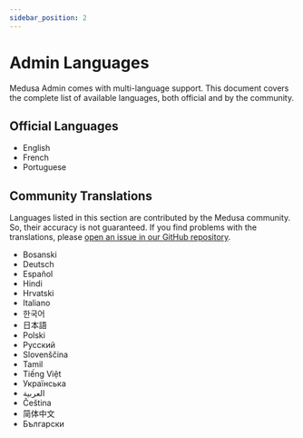 ```yaml
---
sidebar_position: 2
---
```


# Admin Languages

<!-- TODO check whether the languages here are still valid. -->

Medusa Admin comes with multi-language support. This document covers the complete list of available languages, both official and by the community.

<!-- <Note>

Can't find your language? Learn how you can contribute by translating the admin to other languages [here](../contribution-guidelines/admin-translations).

</Note> -->

## Official Languages

- English
- French
- Portuguese

## Community Translations

<Note>

Languages listed in this section are contributed by the Medusa community. So, their accuracy is not guaranteed. If you find problems with the translations, please [open an issue in our GitHub repository](https://github.com/medusajs/medusa/issues).

</Note>

- Bosanski
- Deutsch
- Español
- Hindi
- Hrvatski
- Italiano
- 한국어
- 日本語
- Polski
- Русский
- Slovenščina
- Tamil
- Tiếng Việt
- Українська
- العربية
- Čeština
- 简体中文
- Български
